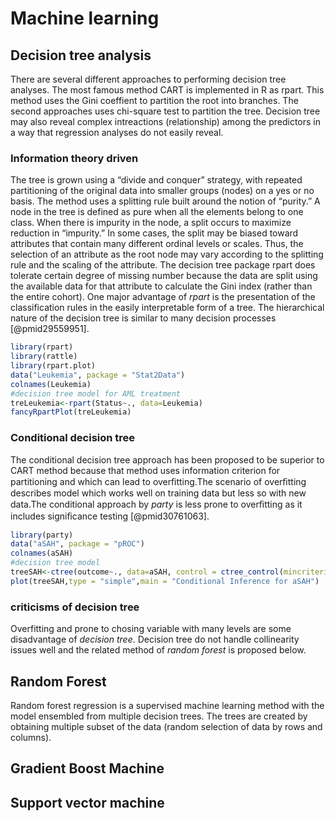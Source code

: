 # Machine learning

## Decision tree analysis
There are several different approaches to performing decision tree analyses. The most famous method CART is implemented in R as rpart. This method uses the Gini coeffient to partition the root into branches. The second approaches uses chi-square test to partition the tree. Decision tree may also reveal complex intreactions (relationship) among the predictors in a way that regression analyses do not easily reveal.

### Information theory driven

The tree is grown using a “divide and conquer” strategy, with repeated partitioning of the original data into smaller groups (nodes) on a yes or no basis. The method uses a splitting rule built around the notion of “purity.” A node in the tree is defined as pure when all the elements belong to one class. When there is impurity in the node, a split occurs to maximize reduction in “impurity.” In some cases, the split may be biased toward attributes that contain many different ordinal levels or scales. Thus, the selection of an attribute as the root node may vary according to the splitting rule and the scaling of the attribute.  The decision tree package rpart does tolerate certain degree of missing number because the data are split using the available data for that attribute to calculate the Gini index (rather than the entire cohort). One major advantage of _rpart_ is the presentation of the classification rules in the easily interpretable form of a tree. The hierarchical nature of the decision tree is similar to many decision processes [@pmid29559951].

```{r part tree2}
library(rpart)
library(rattle)
library(rpart.plot)
data("Leukemia", package = "Stat2Data")
colnames(Leukemia)
#decision tree model for AML treatment
treLeukemia<-rpart(Status~., data=Leukemia)
fancyRpartPlot(treLeukemia)
```


### Conditional decision tree

The conditional decision tree approach has been proposed to be  superior to CART method because that method uses information criterion for partitioning and which can lead to overﬁtting.The scenario of overﬁtting describes model which works well on training data but less so with new data.The conditional approach by _party_ is less prone to overﬁtting as it includes signiﬁcance testing [@pmid30761063].
 
```{r party tree}
library(party)
data("aSAH", package = "pROC")
colnames(aSAH)
#decision tree model
treeSAH<-ctree(outcome~., data=aSAH, control = ctree_control(mincriterion=0.95, minsplit=50))
plot(treeSAH,type = "simple",main = "Conditional Inference for aSAH")
```

### criticisms of decision tree
Overfitting and prone to chosing variable with many levels are some disadvantage of _decision tree_. Decision tree do not handle collinearity issues well and the related method of _random forest_ is proposed below.
 
## Random Forest
Random forest regression is a supervised machine learning method with the model ensembled from multiple decision trees. The trees are created by obtaining multiple subset of the data (random selection of data by rows and columns).  

## Gradient Boost Machine

## Support vector machine


